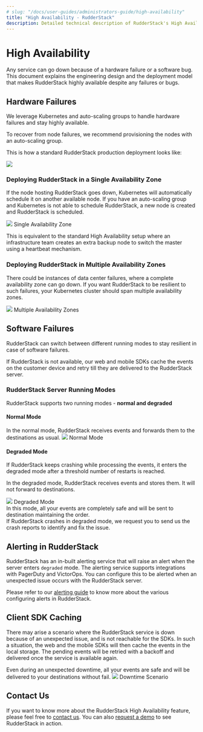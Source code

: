 ```yaml
---
# slug: "/docs/user-guides/administrators-guide/high-availability"
title: "High Availability - RudderStack"
description: Detailed technical description of RudderStack's High Availability feature
---
```


# High Availability

Any service can go down because of a hardware failure or a software bug. This document explains the engineering design and the deployment model that makes RudderStack highly available despite any failures or bugs.

## Hardware Failures

We leverage Kubernetes and auto-scaling groups to handle hardware failures and stay highly available.

To recover from node failures, we recommend provisioning the nodes with an auto-scaling group.

This is how a standard RudderStack production deployment looks like:

<img src="../../../images/assets/rudderstack2x_-7-.png" />

### Deploying RudderStack in a Single Availability Zone

If the node hosting RudderStack goes down, Kubernetes will automatically schedule it on another available node. If you have an auto-scaling group and Kubernetes is not able to schedule RudderStack, a new node is created and RudderStack is scheduled.

<img src="../../../images/assets/rudderstack2x_-9-.png" />
<span class="imageTitle">Single Availability Zone</span>

This is equivalent to the standard High Availability setup where an infrastructure team creates an extra backup node to switch the master using a heartbeat mechanism.

### Deploying RudderStack in Multiple Availability Zones

There could be instances of data center failures, where a complete availability zone can go down. If you want RudderStack to be resilient to such failures, your Kubernetes cluster should span multiple availability zones.

<img src="../../../images/assets/rudderstack2x_-11-.png" />
<span class="imageTitle">Multiple Availability Zones</span>

## Software Failures

RudderStack can switch between different running modes to stay resilient in case of software failures.

If RudderStack is not available, our web and mobile SDKs cache the events on the customer device and retry till they are delivered to the RudderStack server.

### RudderStack Server Running Modes

RudderStack supports two running modes - **normal and degraded**

#### Normal Mode

In the normal mode, RudderStack receives events and forwards them to the destinations as usual.
<img src="../../../images/assets/rudderstack2x_-12-.png" />
<span class="imageTitle">Normal Mode</span>

#### Degraded Mode

If RudderStack keeps crashing while processing the events, it enters the degraded mode after a threshold number of restarts is reached.

In the degraded mode, RudderStack receives events and stores them. It will not forward to destinations.

<img src="../../../images/assets/rudderstack2x_-13- (1) (1) (1) (1) (1) (1) (1).png" />
<span class="imageTitle">Degraded Mode</span>

<div class="infoBlock">
In this mode, all your events are completely safe and will be sent to destination maintaining the order.

</div>

<div class="warningBlock">
If RudderStack crashes in degraded mode, we request you to send us the crash reports to identify and fix the issue.

</div>

## Alerting in RudderStack

RudderStack has an in-built alerting service that will raise an alert when the server enters `degraded` mode. The alerting service supports integrations with PagerDuty and VictorOps. You can configure this to be alerted when an unexpected issue occurs with the RudderStack server.

Please refer to our [alerting guide](https://docs.rudderstack.com/administrators-guide/alerting) to know more about the various configuring alerts in RudderStack.

## Client SDK Caching

There may arise a scenario where the RudderStack service is down because of an unexpected issue, and is not reachable for the SDKs. In such a situation, the web and the mobile SDKs will then cache the events in the local storage. The pending events will be retried with a backoff and delivered once the service is available again.

Even during an unexpected downtime, all your events are safe and will be delivered to your destinations without fail.
<img src="../../../images/assets/rudderstack2x_-6-.png" />
<span class="imageTitle">Downtime Scenario</span>

## Contact Us

If you want to know more about the RudderStack High Availability feature, please feel free to [contact us](mailto:%20docs@rudderstack.com). You can also [request a demo](https://rudderstack.com/request-a-demo/) to see RudderStack in action.

